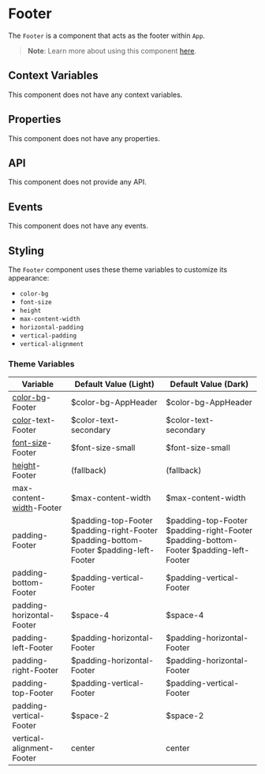 # Footer

The `Footer` is a component that acts as the footer within `App`.

> **Note**: Learn more about using this component [here](../learning/app-component).

## Context Variables

This component does not have any context variables.

## Properties

This component does not have any properties.

## API

This component does not provide any API.

## Events

This component does not have any events.

## Styling

The `Footer` component uses these theme variables to customize its appearance:

- `color-bg`
- `font-size`
- `height`
- `max-content-width`
- `horizontal-padding`
- `vertical-padding`
- `vertical-alignment`

### Theme Variables

| Variable | Default Value (Light) | Default Value (Dark) |
| --- | --- | --- |
| [color-bg](../styles-and-themes/common-units/#color-values)-Footer | $color-bg-AppHeader | $color-bg-AppHeader |
| [color](../styles-and-themes/common-units/#color-values)-text-Footer | $color-text-secondary | $color-text-secondary |
| [font-size](../styles-and-themes/common-units/#size-values)-Footer | $font-size-small | $font-size-small |
| [height](../styles-and-themes/common-units/#size-values)-Footer | (fallback) | (fallback) |
| max-content-[width](../styles-and-themes/common-units/#size-values)-Footer | $max-content-width | $max-content-width |
| padding-Footer | $padding-top-Footer $padding-right-Footer $padding-bottom-Footer $padding-left-Footer | $padding-top-Footer $padding-right-Footer $padding-bottom-Footer $padding-left-Footer |
| padding-bottom-Footer | $padding-vertical-Footer | $padding-vertical-Footer |
| padding-horizontal-Footer | $space-4 | $space-4 |
| padding-left-Footer | $padding-horizontal-Footer | $padding-horizontal-Footer |
| padding-right-Footer | $padding-horizontal-Footer | $padding-horizontal-Footer |
| padding-top-Footer | $padding-vertical-Footer | $padding-vertical-Footer |
| padding-vertical-Footer | $space-2 | $space-2 |
| vertical-alignment-Footer | center | center |

